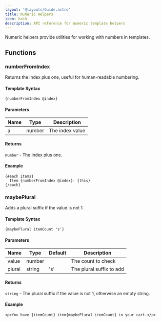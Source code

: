 ```yaml
---
layout: '@layouts/Guide.astro'
title: Numeric Helpers
icon: hash
description: API reference for numeric template helpers
---
```


Numeric helpers provide utilities for working with numbers in templates.

## Functions

### numberFromIndex
Returns the index plus one, useful for human-readable numbering.

#### Template Syntax
```sui
{numberFromIndex @index}
```

#### Parameters
| Name | Type   | Description |
|------|--------|-------------|
| a    | number | The index value |

#### Returns
`number` - The index plus one.

#### Example
```sui
{#each items}
  Item {numberFromIndex @index}: {this}
{/each}
```

### maybePlural
Adds a plural suffix if the value is not 1.

#### Template Syntax
```sui
{maybePlural itemCount 's'}
```

#### Parameters
| Name   | Type   | Default | Description |
|--------|--------|---------|-------------|
| value  | number |         | The count to check |
| plural | string | 's'     | The plural suffix to add |

#### Returns
`string` - The plural suffix if the value is not 1, otherwise an empty string.

#### Example
```sui
<p>You have {itemCount} item{maybePlural itemCount} in your cart.</p>
```
